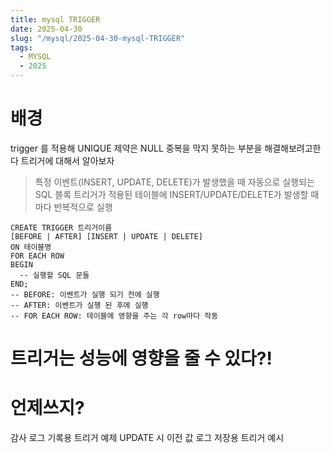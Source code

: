 ```yaml
---
title: mysql TRIGGER
date: 2025-04-30
slug: "/mysql/2025-04-30-mysql-TRIGGER"
tags:
  - MYSQL
  - 2025
---
```


# 배경
trigger 를 적용해 UNIQUE 제약은 NULL 중복을 막지 못하는 부분을 해결해보려고한다
트리거에 대해서 알아보자

> 특정 이벤트(INSERT, UPDATE, DELETE)가 발생했을 때 자동으로 실행되는 SQL 블록
트리거가 적용된 테이블에 INSERT/UPDATE/DELETE가 발생할 때마다  반복적으로 실행

```
CREATE TRIGGER 트리거이름
[BEFORE | AFTER] [INSERT | UPDATE | DELETE]
ON 테이블명
FOR EACH ROW
BEGIN
  -- 실행할 SQL 문들
END;
-- BEFORE: 이벤트가 실행 되기 전에 실행
-- AFTER: 이벤트가 실행 된 후에 실행
-- FOR EACH ROW: 테이블에 영향을 주는 각 row마다 작동
```


# 트리거는 성능에 영향을 줄 수 있다?!

# 언제쓰지?
감사 로그 기록용 트리거 예제
UPDATE 시 이전 값 로그 저장용 트리거 예시
